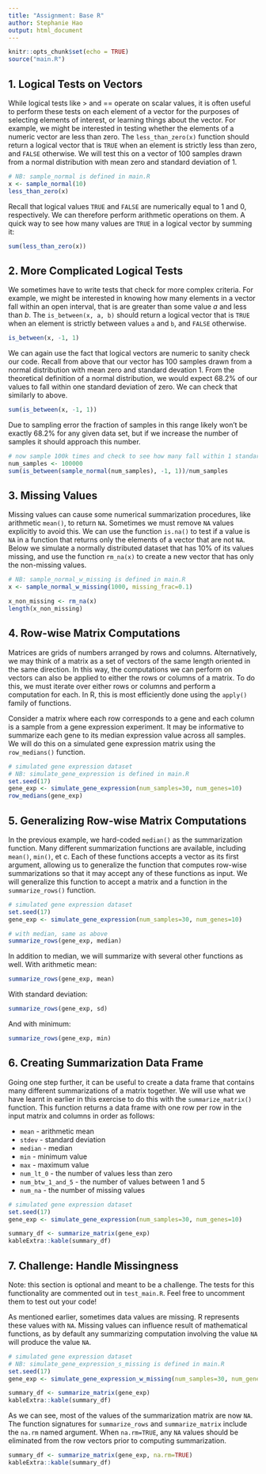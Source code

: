 ```yaml
---
title: "Assignment: Base R"
author: Stephanie Hao
output: html_document
---
```


```r
knitr::opts_chunk$set(echo = TRUE)
source("main.R")
```


## 1. Logical Tests on Vectors 

While logical tests like > and == operate on scalar values, it is often useful
to perform these tests on each element of a vector for the purposes of selecting
elements of interest, or learning things about the vector. For example, we
might be interested in testing whether the elements of a numeric vector are less
than zero. The `less_than_zero(x)` function should return a logical vector that
is `TRUE` when an element is strictly less than zero, and `FALSE` otherwise. We
will test this on a vector of 100 samples drawn from a normal distribution with
mean zero and standard deviation of 1.

```r
# NB: sample_normal is defined in main.R
x <- sample_normal(10)
less_than_zero(x)
```

Recall that logical values `TRUE` and `FALSE` are numerically equal to 1 and 0,
respectively. We can therefore perform arithmetic operations on them. A quick
way to see how many values are `TRUE` in a logical vector by summing it:

```r
sum(less_than_zero(x))
```

## 2. More Complicated Logical Tests

We sometimes have to write tests that check for more complex criteria. For
example, we might be interested in knowing how many elements in a vector fall
within an open interval, that is are greater than some value $a$ and less than
$b$. The `is_between(x, a, b)` should return a logical vector that is `TRUE`
when an element is strictly between values `a` and `b`, and `FALSE` otherwise.

```r
is_between(x, -1, 1)
```

We can again use the fact that logical vectors are numeric to sanity check our
code. Recall from above that our vector has 100 samples drawn from a normal
distribution with mean zero and standard devation 1. From the theoretical
definition of a normal distribution, we would expect 68.2% of our values to fall
within one standard deviation of zero. We can check that similarly to above.

```r
sum(is_between(x, -1, 1))
```

Due to sampling error the fraction of samples in this range likely won't be
exactly 68.2% for any given data set, but if we increase the number of samples
it should approach this number.

```r
# now sample 100k times and check to see how many fall within 1 standard deviation of 0
num_samples <- 100000
sum(is_between(sample_normal(num_samples), -1, 1))/num_samples
```

## 3. Missing Values

Missing values can cause some numerical summarization procedures, like
arithmetic `mean()`, to return `NA`. Sometimes we must remove `NA` values
explicitly to avoid this. We can use the function `is.na()` to test if a value
is `NA` in a function that returns only the elements of a vector that are not
`NA`. Below we simulate a normally distributed dataset that has 10% of its
values missing, and use the function `rm_na(x)` to create a new vector that has
only the non-missing values.

```r
# NB: sample_normal_w_missing is defined in main.R
x <- sample_normal_w_missing(1000, missing_frac=0.1)

x_non_missing <- rm_na(x)
length(x_non_missing)
```

## 4. Row-wise Matrix Computations

Matrices are grids of numbers arranged by rows and columns. Alternatively, we
may think of a matrix as a set of vectors of the same length oriented in the
same direction. In this way, the computations we can perform on vectors can also
be applied to either the rows or columns of a matrix. To do this, we must
iterate over either rows or columns and perform a computation for each. In R,
this is most efficiently done using the `apply()` family of functions.

Consider a matrix where each row corresponds to a gene and each column is a
sample from a gene expression experiment. It may be informative to summarize
each gene to its median expression value across all samples. We will do this on
a simulated gene expression matrix using the `row_medians()` function.

```r
# simulated gene expression dataset
# NB: simulate_gene_expression is defined in main.R
set.seed(17)
gene_exp <- simulate_gene_expression(num_samples=30, num_genes=10)
row_medians(gene_exp)
```

## 5. Generalizing Row-wise Matrix Computations

In the previous example, we hard-coded `median()` as the summarization function.
Many different summarization functions are available, including `mean()`, `min()`,
et c. Each of these functions accepts a vector as its first argument, allowing
us to generalize the function that computes row-wise summarizations so that it
may accept any of these functions as input. We will generalize this function
to accept a matrix and a function in the `summarize_rows()` function.

```r
# simulated gene expression dataset
set.seed(17)
gene_exp <- simulate_gene_expression(num_samples=30, num_genes=10)

# with median, same as above
summarize_rows(gene_exp, median)
```

In addition to median, we will summarize with several other functions as well.
With arithmetic mean:

```r
summarize_rows(gene_exp, mean)
```

With standard deviation:

```r
summarize_rows(gene_exp, sd)
```

And with minimum:

```r
summarize_rows(gene_exp, min)
```

## 6. Creating Summarization Data Frame

Going one step further, it can be useful to create a data frame that contains
many different summarizations of a matrix together. We will use what we have
learnt in earlier in this exercise to do this with the `summarize_matrix()`
function. This function returns a data frame with one row per row in the input
matrix and columns in order as follows:

* `mean` - arithmetic mean
* `stdev` - standard deviation
* `median` - median
* `min` - minimum value
* `max` - maximum value
* `num_lt_0` - the number of values less than zero
* `num_btw_1_and_5` - the number of values between 1 and 5
* `num_na` - the number of missing values

```r
# simulated gene expression dataset
set.seed(17)
gene_exp <- simulate_gene_expression(num_samples=30, num_genes=10)

summary_df <- summarize_matrix(gene_exp)
kableExtra::kable(summary_df)
```

## 7. Challenge: Handle Missingness

Note: this section is optional and meant to be a challenge. The tests for this
functionality are commented out in `test_main.R`. Feel free to uncomment them
to test out your code!

As mentioned earlier, sometimes data values are missing. R represents these
values with `NA`. Missing values can influence result of mathematical functions,
as by default any summarizing computation involving the value `NA` will produce
the value `NA`.

```r
# simulated gene expression dataset
# NB: simulate_gene_expression_s_missing is defined in main.R
set.seed(17)
gene_exp <- simulate_gene_expression_w_missing(num_samples=30, num_genes=10, missing_frac=0.1)

summary_df <- summarize_matrix(gene_exp)
kableExtra::kable(summary_df)
```

As we can see, most of the values of the summarization matrix are now `NA`. The
function signatures for `summarize_rows` and `summarize_matrix` include the
`na.rm` named argument. When `na.rm=TRUE`, any `NA` values should be eliminated
from the row vectors prior to computing summarization.

```r
summary_df <- summarize_matrix(gene_exp, na.rm=TRUE)
kableExtra::kable(summary_df)
```
